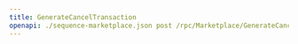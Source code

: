 ---
title: GenerateCancelTransaction
openapi: ./sequence-marketplace.json post /rpc/Marketplace/GenerateCancelTransaction
---

